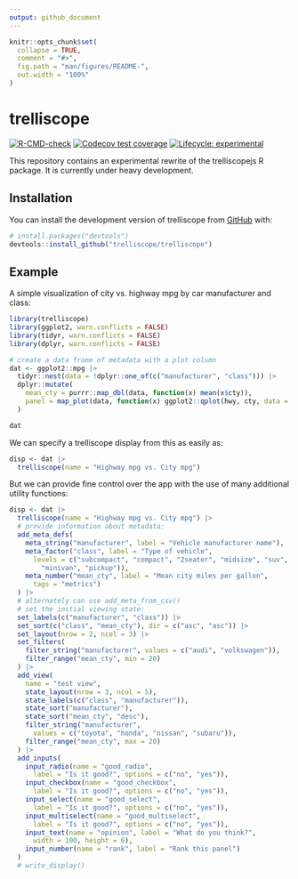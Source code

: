```yaml
---
output: github_document
---
```


<!-- README.md is generated from README.Rmd. Please edit that file -->

```r
knitr::opts_chunk$set(
  collapse = TRUE,
  comment = "#>",
  fig.path = "man/figures/README-",
  out.width = "100%"
)
```

# trelliscope

<!-- badges: start -->
[![R-CMD-check](https://github.com/trelliscope/trelliscope/actions/workflows/R-CMD-check.yaml/badge.svg)](https://github.com/trelliscope/trelliscope/actions/workflows/R-CMD-check.yaml)
[![Codecov test coverage](https://codecov.io/gh/trelliscope/trelliscope/branch/main/graph/badge.svg)](https://app.codecov.io/gh/trelliscope/trelliscope?branch=main)
[![Lifecycle: experimental](https://img.shields.io/badge/lifecycle-experimental-orange.svg)](https://lifecycle.r-lib.org/articles/stages.html#experimental)
<!-- badges: end -->

This repository contains an experimental rewrite of the trelliscopejs R package. It is currently under heavy development.

## Installation

You can install the development version of trelliscope from [GitHub](https://github.com/) with:

``` r
# install.packages("devtools")
devtools::install_github("trelliscope/trelliscope")
```

## Example

A simple visualization of city vs. highway mpg by car manufacturer and class:

```r
library(trelliscope)
library(ggplot2, warn.conflicts = FALSE)
library(tidyr, warn.conflicts = FALSE)
library(dplyr, warn.conflicts = FALSE)

# create a data frame of metadata with a plot column
dat <- ggplot2::mpg |>
  tidyr::nest(data = !dplyr::one_of(c("manufacturer", "class"))) |>
  dplyr::mutate(
    mean_cty = purrr::map_dbl(data, function(x) mean(x$cty)),
    panel = map_plot(data, function(x) ggplot2::qplot(hwy, cty, data = x))
  )

dat
```

We can specify a trelliscope display from this as easily as:

```r
disp <- dat |>
  trelliscope(name = "Highway mpg vs. City mpg")
```

But we can provide fine control over the app with the use of many additional utility functions:

```r
disp <- dat |>
  trelliscope(name = "Highway mpg vs. City mpg") |>
  # provide information about metadata:
  add_meta_defs(
    meta_string("manufacturer", label = "Vehicle manufacturer name"),
    meta_factor("class", label = "Type of vehicle",
      levels = c("subcompact", "compact", "2seater", "midsize", "suv",
        "minivan", "pickup")),
    meta_number("mean_cty", label = "Mean city miles per gallon",
      tags = "metrics")
  ) |>
  # alternately can use add_meta_from_csv()
  # set the initial viewing state:
  set_labels(c("manufacturer", "class")) |>
  set_sort(c("class", "mean_cty"), dir = c("asc", "asc")) |>
  set_layout(nrow = 2, ncol = 3) |>
  set_filters(
    filter_string("manufacturer", values = c("audi", "volkswagen")),
    filter_range("mean_cty", min = 20)
  ) |>
  add_view(
    name = "test view",
    state_layout(nrow = 3, ncol = 5),
    state_labels(c("class", "manufacturer")),
    state_sort("manufacturer"),
    state_sort("mean_cty", "desc"),
    filter_string("manufacturer",
      values = c("toyota", "honda", "nissan", "subaru")),
    filter_range("mean_cty", max = 20)
  ) |>
  add_inputs(
    input_radio(name = "good_radio",
      label = "Is it good?", options = c("no", "yes")),
    input_checkbox(name = "good_checkbox",
      label = "Is it good?", options = c("no", "yes")),
    input_select(name = "good_select",
      label = "Is it good?", options = c("no", "yes")),
    input_multiselect(name = "good_multiselect",
      label = "Is it good?", options = c("no", "yes")),
    input_text(name = "opinion", label = "What do you think?",
      width = 100, height = 6),
    input_number(name = "rank", label = "Rank this panel")
  )
  # write_display()
```
